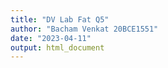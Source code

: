 ```yaml
---
title: "DV Lab Fat Q5"
author: "Bacham Venkat 20BCE1551"
date: "2023-04-11"
output: html_document
---
```


```r

```

